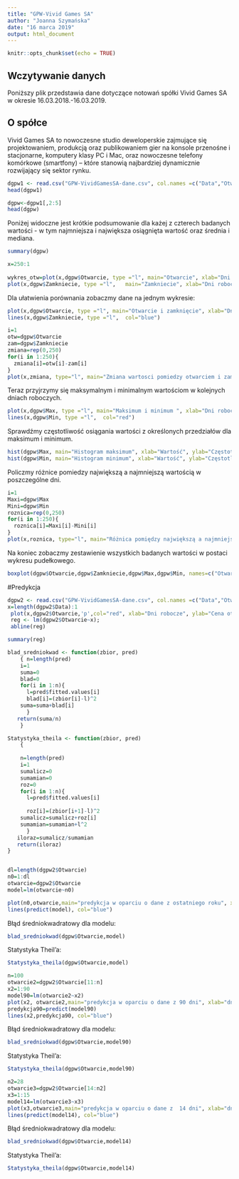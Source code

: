 ```yaml
---
title: "GPW-Vivid Games SA"
author: "Joanna Szymańska"
date: "16 marca 2019"
output: html_document
---
```


```r
knitr::opts_chunk$set(echo = TRUE)
```

## Wczytywanie danych

Poniższy plik przedstawia dane dotyczące notowań spółki Vivid Games SA w okresie 16.03.2018.-16.03.2019.

## O spółce

Vivid Games SA to nowoczesne studio deweloperskie zajmujące się projektowaniem, produkcją oraz publikowaniem gier na konsole przenośne i stacjonarne, komputery klasy PC i Mac, oraz nowoczesne telefony komórkowe (smartfony) – które stanowią najbardziej dynamicznie rozwijający się sektor rynku.

```r
dgpw1 <- read.csv("GPW-VividGamesSA-dane.csv", col.names =c("Data","Otwarcie","Zamkniecie","Max","Min","Obrot_mln_zl","Zmiana_proc."))
head(dgpw1)
```
```r
dgpw<-dgpw1[,2:5]
head(dgpw)
```

Poniżej widoczne jest krótkie podsumowanie dla każej z czterech badanych wartości - w tym najmniejsza i największa osiągnięta wartość oraz średnia i mediana.
```r
summary(dgpw)
```


```r
x=250:1
  
wykres_otw=plot(x,dgpw$Otwarcie, type ="l", main="Otwarcie", xlab="Dni robocze od 16.03.2018", ylab="Wartość w mln zł")
plot(x,dgpw$Zamkniecie, type ="l",   main="Zamkniecie", xlab="Dni robocze od 16.03.2018", ylab="Wartość w mln zł", col="blue")
```

Dla ułatwienia porównania zobaczmy dane na jednym wykresie:

```r
plot(x,dgpw$Otwarcie, type ="l", main="Otwarcie i zamknięcie", xlab="Dni robocze od 16.03.2018", ylab="Wartość w mln zł")
lines(x,dgpw$Zamkniecie, type ="l",  col="blue")
```

```r
i=1
otw=dgpw$Otwarcie
zam=dgpw$Zamkniecie
zmiana=rep(0,250)
for(i in 1:250){
  zmiana[i]=otw[i]-zam[i]
}
plot(x,zmiana, type="l", main="Zmiana wartosci pomiedzy otwarciem i zamknieciem", xlab="Dni robocze od 16.03.2018", ylab="Wartość", col="purple")
```

Teraz przyjrzymy się maksymalnym i minimalnym wartościom w kolejnych dniach roboczych.
```r
plot(x,dgpw$Max, type ="l", main="Maksimum i minimum ", xlab="Dni robocze od 16.03.2018", ylab="Wartość w mln zł", col="green")
lines(x,dgpw$Min, type ="l",  col="red")
```


Sprawdźmy częstotliwość osiągania wartości z określonych przedziałów dla maksimum i minimum.

```r
hist(dgpw$Max, main="Histogram maksimum", xlab="Wartość", ylab="Częstotliwość", col="green", breaks=c(0,0.5,1,1.5,2,2.5,3,3.5,4,4.5,5,5.5,6,6.5,7) )
hist(dgpw$Min, main="Histogram minimum", xlab="Wartość", ylab="Częstotliwość", col="red", breaks=c(0,0.5,1,1.5,2,2.5,3,3.5,4,4.5,5,5.5,6,6.5,7) )
```


Policzmy różnice pomiedzy największą a najmniejszą wartością w poszczególne dni.
```r
i=1
Maxi=dgpw$Max
Mini=dgpw$Min
roznica=rep(0,250)
for(i in 1:250){
  roznica[i]=Maxi[i]-Mini[i]
}
plot(x,roznica, type="l", main="Różnica pomiędzy największą a najmniejszą wartością", xlab="Dni robocze od 16.03.2018", ylab="Wartość")
```


Na koniec zobaczmy zestawienie wszystkich badanych wartości w postaci wykresu pudełkowego.
```r
boxplot(dgpw$Otwarcie,dgpw$Zamkniecie,dgpw$Max,dgpw$Min, names=c("Otwarcie","Zamkniecie","Maksimum","Minimum"), col=rainbow(5))
```

#Predykcja

```r
dgpw2 <- read.csv("GPW-VividGamesSA-dane.csv", col.names =c("Data","Otwarcie","Zamkniecie","Max","Min","Obrot_mln_zl","Zmiana_proc."))
x=length(dgpw2$Data):1
 plot(x,dgpw2$Otwarcie,'p',col="red", xlab="Dni robocze", ylab="Cena otwarcia");
 reg <- lm(dgpw2$Otwarcie~x);
 abline(reg)
```
```r
summary(reg)
```
```r
blad_sredniokwad <- function(zbior, pred) 
    { n=length(pred)
    i=1
    suma=0
    blad=0
    for(i in 1:n){ 
      l=pred$fitted.values[i]
      blad[i]=(zbior[i]-l)^2
    suma=suma+blad[i]
      }
   return(suma/n)
    }

Statystyka_theila <- function(zbior, pred) 
    {
    
    n=length(pred)
    i=1
    sumalicz=0
    sumamian=0
    roz=0
    for(i in 1:n){ 
      l=pred$fitted.values[i]
      
      roz[i]=(zbior[i+1]-l)^2
    sumalicz=sumalicz+roz[i]
    sumamian=sumamian+l^2
      }
   iloraz=sumalicz/sumamian
   return(iloraz)
}



```


```r
dl=length(dgpw2$Otwarcie)
n0=1:dl
otwarcie=dgpw2$Otwarcie
model=lm(otwarcie~n0)

plot(n0,otwarcie,main="predykcja w oparciu o dane z ostatniego roku", xlab="dni", ylab="cena otwarcia")
lines(predict(model), col="blue")

```


Błąd średniokwadratowy dla modelu:
```r
blad_sredniokwad(dgpw$Otwarcie,model)
```

Statystyka Theil'a:
```r
Statystyka_theila(dgpw$Otwarcie,model)
```

```r
n=100
otwarcie2=dgpw2$Otwarcie[11:n]
x2=1:90
model90=lm(otwarcie2~x2)
plot(x2, otwarcie2,main="predykcja w oparciu o dane z 90 dni", xlab="dni", ylab="cena otwarcia")
predykcja90=predict(model90)
lines(x2,predykcja90, col="blue")
```

Błąd średniokwadratowy dla modelu:
```r
blad_sredniokwad(dgpw$Otwarcie,model90)
```

Statystyka Theil'a:
```r
Statystyka_theila(dgpw$Otwarcie,model90)
```
```r
n2=28
otwarcie3=dgpw2$Otwarcie[14:n2]
x3=1:15
model14=lm(otwarcie3~x3)
plot(x3,otwarcie3,main="predykcja w oparciu o dane z  14 dni", xlab="dni", ylab="cena otwarcia")
lines(predict(model14), col="blue")
```


Błąd średniokwadratowy dla modelu:
```r
blad_sredniokwad(dgpw$Otwarcie,model14)
```

Statystyka Theil'a:
```r
Statystyka_theila(dgpw$Otwarcie,model14)
```
